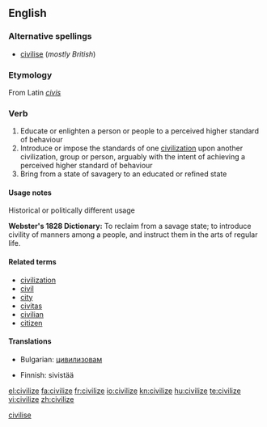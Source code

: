 <!--subst: of [[Template:sync]]-->
<!--If you edit this entry, please also edit [[civilise]] to ensure these two entries remain synchronized.-->[[Category:Synchronized entries|civilise]]
{{also|civilise}}
==English==

===Alternative spellings===
* [[civilise]] (''mostly British'')

===Etymology===
From Latin ''[[civis]]''

===Verb===
{{en-verb|civilizes|civilizing|civilized}}

# Educate or enlighten a person or people to a perceived higher standard of behaviour
# Introduce or impose the standards of one [[civilization]] upon another civilization, group or person, arguably with the intent of achieving a perceived higher standard of behaviour
# Bring from a state of savagery to an educated or refined state

====Usage notes====
;Historical or politically different usage
'''Webster's 1828 Dictionary:'''  To reclaim from a savage state; to introduce civility of manners among a people, and instruct them in the arts of regular life.

====Related terms====
* [[civilization]]
* [[civil]]
* [[city]]
* [[civitas]]
* [[civilian]]
* [[citizen]]

====Translations====
{{trans-top|}}
* Bulgarian: [[цивилизовам]]
{{trans-mid}}
* Finnish: sivistää
{{trans-bottom}}

[[el:civilize]]
[[fa:civilize]]
[[fr:civilize]]
[[io:civilize]]
[[kn:civilize]]
[[hu:civilize]]
[[te:civilize]]
[[vi:civilize]]
[[zh:civilize]]